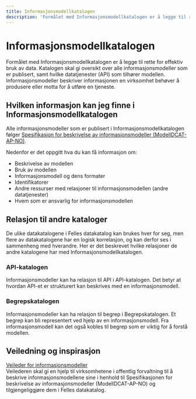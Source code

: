 ```yaml
---
title: Informasjonsmodellkatalogen
description: 'Formålet med Informasjonsmodellkatalogen er å legge til rette for effektiv bruk av data.'
---
```


# Informasjonsmodell&shy;katalogen

<Ingress>
    Formålet med Informasjonsmodellkatalogen er å legge til rette for effektiv bruk av data. Katalogen skal gi oversikt
    over alle informasjonsmodeller som er publisert, samt hvilke datatjenester (API) som tilhører modellen.
    Informasjonsmodeller beskriver informasjonen en virksomhet behøver å produsere eller motta for å utføre en tjeneste.
</Ingress>

<CatalogPromo
    text='Ønsker du å søke i Informasjonsmodell&shy;katalogen?'
    button='Finn&nbsp;informasjons&shy;modeller&nbsp;→'
    link='/information-models'
/>

## Hvilken informasjon kan jeg finne i Informasjonsmodellkatalogen

Alle informasjonsmodeller som er publisert i Informasjonsmodellkatalogen følger [Spesifikasjon for beskrivelse av informasjonsmodeller (ModellDCAT-AP-NO)](https://data.norge.no/specification/modelldcat-ap-no#:~:text=Denne%20spesifikasjonen%2C%20ModellDCAT%2DAP%2D,tilknyttet%20datasett%20og%2Feller%20datatjenester.).

Nedenfor er det oppgitt hva du kan få informasjon om:

-   Beskrivelse av modellen
-   Bruk av modellen
-   Informasjonsmodell og dens formater
-   Identifikatorer
-   Andre ressurser med relasjoner til informasjonsmodellen (andre datatjenester)
-   Hvem som er ansvarlig for informasjonsmodellen

## Relasjon til andre kataloger

De ulike datakatalogene i Felles datakatalog kan brukes hver for seg, men flere av datakatalogene har en logisk korrelasjon, og kan derfor ses i sammenheng med hverandre. Her er det beskrevet hvilke relasjoner de andre katalogene har med Informasjonsmodellkatalogen.

### API-katalogen

Informasjonsmodeller kan ha relasjon til API i API-katalogen. Det betyr at hvordan API-et er strukturert kan beskrives med en informasjonsmodell.

### Begrepskatalogen

Informasjonsmodeller kan ha relasjon til begrep i Begrepskatalogen. Et begrep kan bli representert ved hjelp av en informasjonsmodell. Fra informasjonsmodell kan det også kobles til begrep som er viktig for å forstå modellen.

## Veiledning og inspirasjon

[Veileder for informasjonsmodeller](https://data.norge.no/guide/veileder-modelldcat-ap-no/)  
Veilederen skal gi en hjelp til virksomhetene i offentlig forvaltning til å beskrive informasjonsmodellene sine i henhold til Spesifikasjonen for beskrivelse av informasjonsmodeller (ModellDCAT-AP-NO) og tilgjengeliggjøre dem i Felles datakatalog.
